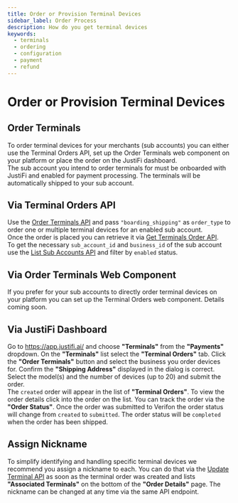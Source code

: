 ```yaml
---
title: Order or Provision Terminal Devices
sidebar_label: Order Process
description: How do you get terminal devices
keywords:
  - terminals
  - ordering
  - configuration
  - payment
  - refund
---
```


# Order or Provision Terminal Devices

## Order Terminals
To order terminal devices for your merchants (sub accounts) you can either use the Terminal Orders API, 
set up the Order Terminals web component on your platform or place the order on the JustiFi dashboard.\
The sub account you intend to order terminals for must be onboarded with JustiFi and enabled for payment processing. 
The terminals will be automatically shipped to your sub account.

## Via Terminal Orders API
Use the [Order Terminals API](https://docs.justifi.tech/api-spec#tag/Terminals-Orders/operation/terminalsOrder) and pass `"boarding_shipping"` as `order_type` 
to order one or multiple terminal devices for an enabled sub account.\
Once the order is placed you can retrieve it via [Get Terminals Order API](https://docs.justifi.tech/api-spec#tag/Terminals-Orders/operation/GetTerminalsOrder).\
To get the necessary `sub_account_id` and `business_id` of the sub account use the [List Sub Accounts API](https://docs.justifi.tech/api-spec#tag/Sub-Accounts/operation/ListSubAccounts) and filter by `enabled` status.

## Via Order Terminals Web Component
If you prefer for your sub accounts to directly order terminal devices on your platform you can set up the Terminal Orders web component.
Details coming soon. 

## Via JustiFi Dashboard
Go to https://app.justifi.ai/ and choose **"Terminals"** from the **"Payments"** dropdown. On the **"Terminals"** list select the **"Terminal Orders"** tab. 
Click the **"Order Terminals"** button and select the business you order devices for. 
Confirm the **"Shipping Address"** displayed in the dialog is correct. 
Select the model(s) and the number of devices (up to 20) and submit the order.\
The `created` order will appear in the list of **"Terminal Orders"**. To view the order details click into the order on the list.
You can track the order via the **"Order Status"**. Once the order was submitted to Verifon the order status will change from `created` to `submitted`.
The order status will be `completed` when the order has been shipped.

## Assign Nickname
To simplify identifying and handling specific terminal devices we recommend you assign a nickname to each.
You can do that via the [Update Terminal API](https://docs.justifi.tech/api-spec#tag/Terminals/operation/updateTerminal) 
as soon as the terminal order was created and lists **"Associated Terminals"** on the bottom
of the **"Order Details"** page. The nickname can be changed at any time via the same API endpoint.


<!--
## Provision Terminal Devices
If you bulk ordered terminal devices from JustiFi and want to ship them to your merchants (sub accounts) 
you need to assign them to the specific sub accounts before sending them out.
This process is called **"Provisioning"** 
You can provision terminals for your sub account via the Terminal Orders API or on the JustiFi dashboard.\
The sub account you provision terminals for must be onboarded with JustiFi and enabled for payment processing. 
Once you have provisioned the devices you can send them to your sub account(s).

## Via Terminal Orders API
Use the [Order Terminals API](https://docs.justifi.tech/api-spec#tag/Terminals-Orders/operation/terminalsOrder) and pass `"boarding_only"` as `order_type`.\
Once the provisioning order is placed you can retrieve it via [Get Terminals Order API](https://docs.justifi.tech/api-spec#tag/Terminals-Orders/operation/GetTerminalsOrder).\
To get the necessary `sub_account_id` and `business_id` of the sub account use the [List Sub Accounts API](https://docs.justifi.tech/api-spec#tag/Sub-Accounts/operation/ListSubAccounts) and filter by `enabled` status.

## Via JustiFi Dashboard
Go to https://app.justifi.ai/ and choose **"Terminals"** from the **"Payments"** dropdown. 
On the **"Terminals"** list select the **"Terminal Orders"** tab. 
Click the **"Provision Terminals"** button and select the business you provision devices for. 
Confirm the business information displayed in the dialog is correct. 
Select the model(s) and the number of devices (up to 20) and submit.\
The `created` order will appear in the list of **"Terminal Orders"**. To view the order details click into the order on the list.
You can track the order via the **"Order Status"**. Once the order was submitted to Verifon the order status will change from `created` to `submitted`.
The order status will be `completed` when the order has been shipped.

## Via  Terminals"** button 
on the **"Terminal Orders"** tab instead. The provisioning process will preset the specified number of devices for the sub account. 
You will then need to ship the devices to the sub account.
-->